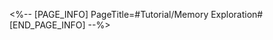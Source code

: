 <%-- [PAGE_INFO]
PageTitle=#Tutorial/Memory Exploration#
[END_PAGE_INFO] --%>
{{Tutorial
|sort      = 604701
|title     = Memory Exploration
|subtitle  = 
|type      = 
|about     = 
|image1    = Tutorial Memory Exploration 1.png{{subst:void|<!--$UPLOAD:<<SpriteOutput/TutorialPic/TutorialPage_604701.png>-<Tutorial Memory Exploration 1.png>-<Tutorial Files>>-->}}
|text1     = Explore your memories and obtain crucial clues in the form of {{Color|h|nobold=1|Cognition Chasms}} through conducting key conversations with characters. Collect enough Cognition Chasms to exculpate yourself.
|image2    = Tutorial Memory Exploration 2.png{{subst:void|<!--$UPLOAD:<<SpriteOutput/TutorialPic/TutorialPage_604702.png>-<Tutorial Memory Exploration 2.png>-<Tutorial Files>>-->}}
|text2     = {{Color|h|nobold=1|Memory Sorting}} will record and update in real-time the vague information you recall as you explore your memories, helping you to reconstruct events.
}}